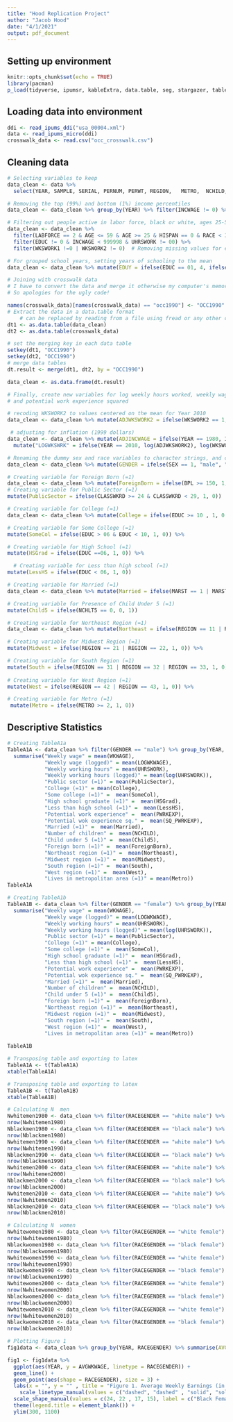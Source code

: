 ```yaml
---
title: "Hood Replication Project"
author: "Jacob Hood"
date: "4/1/2021"
output: pdf_document
---
```


## Setting up environment 
```r
knitr::opts_chunk$set(echo = TRUE)
library(pacman)
p_load(tidyverse, ipumsr, kableExtra, data.table, seg, stargazer, tables, xtable)
```

## Loading data into environment
```r
ddi <- read_ipums_ddi("usa_00004.xml")
data <- read_ipums_micro(ddi)
crosswalk_data <- read.csv("occ_crosswalk.csv")
```

## Cleaning data
```r
# Selecting variables to keep 
data_clean <- data %>%
  select(YEAR, SAMPLE, SERIAL, PERNUM, PERWT, REGION,	METRO,	NCHILD,	NCHLT5,	SEX, AGE,	MARST, RACE, HISPAN, BPL, EDUC, EDUCD, LABFORCE,	CLASSWKR, CLASSWKRD, OCC1990,	WKSWORK1, WKSWORK2,	UHRSWORK, INCWAGE)
```

```r
# Removing the top (99%) and bottom (1%) income percentiles 
data_clean <- data_clean %>% group_by(YEAR) %>% filter(INCWAGE != 0) %>% filter(INCWAGE < quantile(data_clean$INCWAGE, 0.99) & INCWAGE > quantile(data_clean$INCWAGE, 0.01))
```

```r
# Filtering out people active in labor force, black or white, ages 25-59, and not Hispanic
data_clean <- data_clean %>% 
  filter(LABFORCE == 2 & AGE <= 59 & AGE >= 25 & HISPAN == 0 & RACE < 3) %>%
  filter(EDUC != 0 & INCWAGE < 999998 & UHRSWORK != 00) %>%
  filter(WKSWORK1 !=0 | WKSWORK2 != 0)  # Removing missing values for education and income
```

```r
# For grouped school years, setting years of schooling to the mean
data_clean <- data_clean %>% mutate(EDUY = ifelse(EDUC == 01, 4, ifelse(EDUC == 02, 9, ifelse(EDUC == 03, 11, ifelse(EDUC == 04, 12, ifelse(EDUC == 05, 13, ifelse(EDUC == 06, 14, ifelse(EDUC == 07, 15, ifelse (EDUC == 08, 16, ifelse (EDUC == 08, 17, ifelse(EDUC == 09, 17, ifelse(EDUC == 10, 18, 21))))))))))))
```

```r
# Joining with crosswalk data
# I have to convert the data and merge it otherwise my computer's memory gets exhausted
# So apologies for the ugly code!

names(crosswalk_data)[names(crosswalk_data) == "occ1990"] <- "OCC1990"
# Extract the data in a data.table format 
    # can be replaced by reading from a file using fread or any other command to have both data sets as data tables.
dt1 <- as.data.table(data_clean) 
dt2 <- as.data.table(crosswalk_data)

# set the merging key in each data table
setkey(dt1, "OCC1990")
setkey(dt2, "OCC1990")
# merge data tables
dt.result <- merge(dt1, dt2, by = "OCC1990")

data_clean <- as.data.frame(dt.result)
```

```r
# Finally, create new variables for log weekly hours worked, weekly wage, log weekly wage (all adjusted for inflation), potential work experience,
# and potential work experience squared 

# recoding WKSWORK2 to values centered on the mean for Year 2010
data_clean <- data_clean %>% mutate(ADJWKSWORK2 = ifelse(WKSWORK2 == 1, 7, ifelse(WKSWORK2 == 2, 20, ifelse (WKSWORK2 == 3, 33, ifelse(WKSWORK2 == 4, 43.5, ifelse(WKSWORK2 == 5, 48.5, 51))))))

 # adjusting for inflation (1999 dollars)
data_clean <- data_clean %>% mutate(ADJINCWAGE = ifelse(YEAR == 1980, INCWAGE*2.295, ifelse(YEAR == 1990, INCWAGE*1.334, ifelse(YEAR == 2000, INCWAGE, INCWAGE*0.764)))) %>% 
  mutate("LOGWKSWRK" = ifelse(YEAR == 2010, log(ADJWKSWORK2), log(WKSWORK1)), "WKWAGE" = ifelse(YEAR == 2010, ADJINCWAGE/ADJWKSWORK2, ADJINCWAGE/WKSWORK1), "LOGWKWAGE" = ifelse(YEAR == 2010, log(ADJINCWAGE/ADJWKSWORK2), log(ADJINCWAGE/WKSWORK1)), "PWRKEXP" = (AGE - EDUY - 6), "SQ_PWRKEXP" = PWRKEXP^2)
```

```r
# Renaming the dummy sex and race variables to character strings, and creating a new variable for both race and gender
data_clean <- data_clean %>% mutate(GENDER = ifelse(SEX == 1, "male", "female")) %>% mutate(RACE = ifelse(RACE == 1, "white", "black" )) %>% mutate(RACEGENDER = ifelse(GENDER == "male" & RACE == "white", "white male", ifelse(GENDER == "female" & RACE== "white", "white female", ifelse(GENDER == "male" & RACE == "black", "black male", "black female"))))
```

```r
# Creating variable for Foreign Born (=1)
data_clean <- data_clean %>% mutate(ForeignBorn = ifelse(BPL >= 150, 1, 0)) %>%
# Creating variable for Public Sector (=1)
mutate(PublicSector = ifelse(CLASSWKRD >= 24 & CLASSWKRD < 29, 1, 0))
```

```r
# Creating variable for College (=1)
data_clean <- data_clean %>% mutate(College = ifelse(EDUC >= 10 , 1, 0 )) %>%

# Creating variable for Some College (=1)
mutate(SomeCol = ifelse(EDUC > 06 & EDUC < 10, 1, 0)) %>%

# Creating variable for High School (=1)
mutate(HSGrad = ifelse(EDUC ==06, 1, 0)) %>%

  # Creating variable for Less than high school (=1)
mutate(LessHS = ifelse(EDUC < 06, 1, 0))
```

```r
# Creating variable for Married (=1)
data_clean <- data_clean %>% mutate(Married = ifelse(MARST == 1 | MARST ==2, 1, 0)) %>%

# Creating variable for Presence of Child Under 5 (=1)
mutate(Child5 = ifelse(NCHLT5 == 0, 0, 1))
```

```r
# Creating variable for Northeast Region (=1)
data_clean <- data_clean %>% mutate(Northeast = ifelse(REGION == 11 | REGION == 12, 1, 0)) %>%

# Creating variable for Midwest Region (=1)
mutate(Midwest = ifelse(REGION == 21 | REGION == 22, 1, 0)) %>%

# Creating variable for South Region (=1)
mutate(South = ifelse(REGION == 31 | REGION == 32 | REGION == 33, 1, 0)) %>%
  
# Creating variable for West Region (=1)
mutate(West = ifelse(REGION == 42 | REGION == 43, 1, 0)) %>%

# Creating variable for Metro (=1)
 mutate(Metro = ifelse(METRO >= 2, 1, 0))

```

## Descriptive Statistics 
```r
# Creating TableA1a
TableA1A <- data_clean %>% filter(GENDER == "male") %>% group_by(YEAR, RACE) %>%
  summarise("Weekly wage" = mean(WKWAGE),
            "Weekly wage (logged)" = mean(LOGWKWAGE),
            "Weekly working hours" = mean(UHRSWORK),
            "Weekly working hours (logged)" = mean(log(UHRSWORK)),
            "Public sector (=1)" = mean(PublicSector),
            "College (=1)" = mean(College),
            "Some college (=1)" =  mean(SomeCol),
            "High school graduate (=1)" =  mean(HSGrad),
            "Less than high school (=1)" =  mean(LessHS),
            "Potential work experience" =  mean(PWRKEXP),
            "Potential wok experience sq." =  mean(SQ_PWRKEXP),
            "Married (=1)" =  mean(Married),
            "Number of children" =  mean(NCHILD),
            "Child under 5 (=1)" =  mean(Child5),
            "Foreign born (=1)" =  mean(ForeignBorn),
            "Northeast region (=1)" =  mean(Northeast),
            "Midwest region (=1)" =  mean(Midwest),
            "South region (=1)" =  mean(South),
            "West region (=1)" =  mean(West),
            "Lives in metropolitan area (=1)" = mean(Metro))
TableA1A
```

```r
# Creating TableA1b
TableA1B <- data_clean %>% filter(GENDER == "female") %>% group_by(YEAR, RACE) %>%
  summarise("Weekly wage" = mean(WKWAGE),
            "Weekly wage (logged)" = mean(LOGWKWAGE),
            "Weekly working hours" = mean(UHRSWORK),
            "Weekly working hours (logged)" = mean(log(UHRSWORK)),
            "Public sector (=1)" = mean(PublicSector),
            "College (=1)" = mean(College),
            "Some college (=1)" =  mean(SomeCol),
            "High school graduate (=1)" =  mean(HSGrad),
            "Less than high school (=1)" =  mean(LessHS),
            "Potential work experience" =  mean(PWRKEXP),
            "Potential wok experience sq." =  mean(SQ_PWRKEXP),
            "Married (=1)" =  mean(Married),
            "Number of children" =  mean(NCHILD),
            "Child under 5 (=1)" =  mean(Child5),
            "Foreign born (=1)" =  mean(ForeignBorn),
            "Northeast region (=1)" =  mean(Northeast),
            "Midwest region (=1)" =  mean(Midwest),
            "South region (=1)" =  mean(South),
            "West region (=1)" =  mean(West),
            "Lives in metropolitan area (=1)" = mean(Metro))
            
TableA1B
```

```r
# Transposing table and exporting to latex
TableA1A <- t(TableA1A)
xtable(TableA1A)
```

```r
# Transposing table and exporting to latex
TableA1B <- t(TableA1B)
xtable(TableA1B)
```

```r
# Calculating N  men
Nwhitemen1980 <- data_clean %>% filter(RACEGENDER == "white male") %>% filter(YEAR == "1980")
nrow(Nwhitemen1980)
Nblackmen1980 <- data_clean %>% filter(RACEGENDER == "black male") %>% filter(YEAR == "1980")
nrow(Nblackmen1980)
Nwhitemen1990 <- data_clean %>% filter(RACEGENDER == "white male") %>% filter(YEAR == "1990")
nrow(Nwhitemen1990)
Nblackmen1990 <- data_clean %>% filter(RACEGENDER == "black male") %>% filter(YEAR == "1990")
nrow(Nblackmen1990)
Nwhitemen2000 <- data_clean %>% filter(RACEGENDER == "white male") %>% filter(YEAR == "2000")
nrow(Nwhitemen2000)
Nblackmen2000 <- data_clean %>% filter(RACEGENDER == "black male") %>% filter(YEAR == "2000")
nrow(Nblackmen2000)
Nwhitemen2010 <- data_clean %>% filter(RACEGENDER == "white male") %>% filter(YEAR == "2010")
nrow(Nwhitemen2010)
Nblackmen2010 <- data_clean %>% filter(RACEGENDER == "black male") %>% filter(YEAR == "2010")
nrow(Nblackmen2010)
```

```r
# Calculating N  women
Nwhitewomen1980 <- data_clean %>% filter(RACEGENDER == "white female") %>% filter(YEAR == "1980")
nrow(Nwhitewomen1980)
Nblackwomen1980 <- data_clean %>% filter(RACEGENDER == "black female") %>% filter(YEAR == "1980")
nrow(Nblackwomen1980)
Nwhitewomen1990 <- data_clean %>% filter(RACEGENDER == "white female") %>% filter(YEAR == "1990")
nrow(Nwhitewomen1990)
Nblackwomen1990 <- data_clean %>% filter(RACEGENDER == "black female") %>% filter(YEAR == "1990")
nrow(Nblackwomen1990)
Nwhitewomen2000 <- data_clean %>% filter(RACEGENDER == "white female") %>% filter(YEAR == "2000")
nrow(Nwhitewomen2000)
Nblackwomen2000 <- data_clean %>% filter(RACEGENDER == "black female") %>% filter(YEAR == "2000")
nrow(Nblackwomen2000)
Nwhitewomen2010 <- data_clean %>% filter(RACEGENDER == "white female") %>% filter(YEAR == "2010")
nrow(Nwhitewomen2010)
Nblackwomen2010 <- data_clean %>% filter(RACEGENDER == "black female") %>% filter(YEAR == "2010")
nrow(Nblackwomen2010)
```

```r
# Plotting Figure 1
fig1data <- data_clean %>% group_by(YEAR, RACEGENDER) %>% summarise(AVGWKWAGE = mean(WKWAGE)) # grouping data by year/group and averaging weekly wage

fig1 <- fig1data %>%
  ggplot(aes(YEAR, y = AVGWKWAGE, linetype = RACEGENDER)) +
  geom_line() + 
  geom_point(aes(shape = RACEGENDER), size = 3) +
  labs(x = "", y = "" , title = "Figure 1. Average Weekly Earnings (in Constant $US) by Race and Gender, 1980 to 2010") +
    scale_linetype_manual(values = c("dashed", "dashed" , "solid", "solid"), label = c("Black Female", "Black Male", "White Female", "White Male")) +
  scale_shape_manual(values = c(24, 22 , 17, 15), label = c("Black Female", "Black Male", "White Female", "White Male")) + 
  theme(legend.title = element_blank()) +
  ylim(300, 1100) 
```

